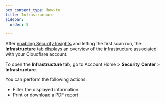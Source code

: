 ```yaml
---
pcx_content_type: how-to
title: Infrastructure
sidebar:
  order: 5

---
```


After [enabling Security Insights](/security-center/get-started/) and letting the first scan run, the **Infrastructure** tab displays an overview of the infrastructure associated with your Cloudflare account.

To open the **Infrastructure** tab, go to Account Home > **Security Center** > **Infrastructure**.

You can perform the following actions:

* Filter the displayed information
* Print or download a PDF report
